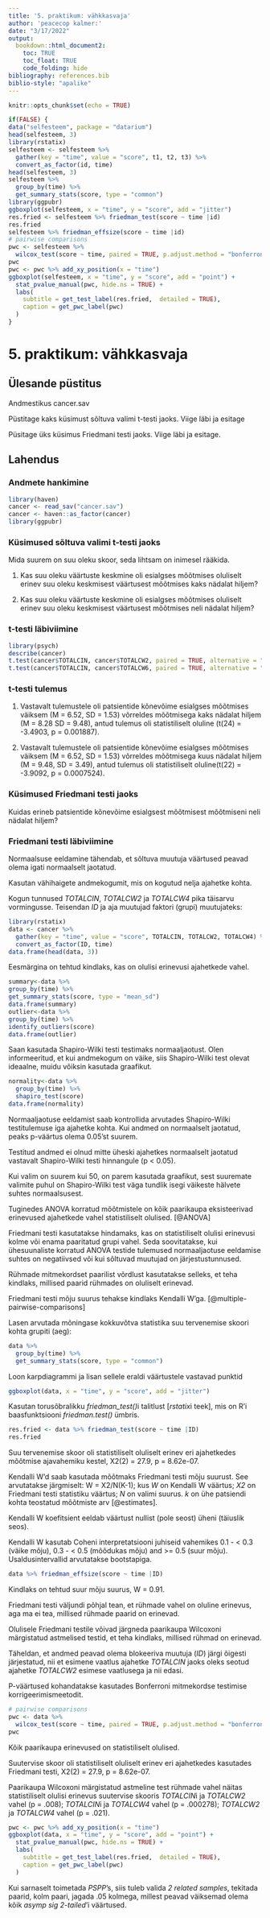 ```yaml
---
title: '5. praktikum: vähkkasvaja'
author: 'peacecop kalmer:'
date: "3/17/2022"
output:
  bookdown::html_document2:
    toc: TRUE
    toc_float: TRUE
    code_folding: hide
bibliography: references.bib
biblio-style: "apalike"
---
```


```r
knitr::opts_chunk$set(echo = TRUE)
```

```r
if(FALSE) {
data("selfesteem", package = "datarium")
head(selfesteem, 3)
library(rstatix)
selfesteem <- selfesteem %>%
  gather(key = "time", value = "score", t1, t2, t3) %>%
  convert_as_factor(id, time)
head(selfesteem, 3)
selfesteem %>%
  group_by(time) %>%
  get_summary_stats(score, type = "common")
library(ggpubr)
ggboxplot(selfesteem, x = "time", y = "score", add = "jitter")
res.fried <- selfesteem %>% friedman_test(score ~ time |id)
res.fried
selfesteem %>% friedman_effsize(score ~ time |id)
# pairwise comparisons
pwc <- selfesteem %>%
  wilcox_test(score ~ time, paired = TRUE, p.adjust.method = "bonferroni")
pwc
pwc <- pwc %>% add_xy_position(x = "time")
ggboxplot(selfesteem, x = "time", y = "score", add = "point") +
  stat_pvalue_manual(pwc, hide.ns = TRUE) +
  labs(
    subtitle = get_test_label(res.fried,  detailed = TRUE),
    caption = get_pwc_label(pwc)
  )
}
```


# 5. praktikum: vähkkasvaja

## Ülesande püstitus

Andmestikus cancer.sav

Püstitage kaks küsimust sõltuva valimi t-testi jaoks. Viige läbi ja esitage

Püsitage üks küsimus Friedmani testi jaoks. Viige läbi ja esitage.

## Lahendus

### Andmete hankimine

```r
library(haven)
cancer <- read_sav("cancer.sav")
cancer <- haven::as_factor(cancer)
library(ggpubr)
```

### Küsimused sõltuva valimi t-testi jaoks

Mida suurem on suu oleku skoor, seda lihtsam on inimesel rääkida.

1. Kas suu oleku väärtuste keskmine oli esialgses mõõtmises oluliselt erinev suu oleku keskmisest väärtusest mõõtmises kaks nädalat hiljem?

2. Kas suu oleku väärtuste keskmine oli esialgses mõõtmises oluliselt erinev suu oleku keskmisest väärtusest mõõtmises neli nädalat hiljem?

### t-testi läbiviimine

```r
library(psych)
describe(cancer)
t.test(cancer$TOTALCIN, cancer$TOTALCW2, paired = TRUE, alternative = "two.sided")
t.test(cancer$TOTALCIN, cancer$TOTALCW6, paired = TRUE, alternative = "two.sided")
```

### t-testi tulemus

1. Vastavalt tulemustele oli patsientide kõnevõime esialgses mõõtmises väiksem (M = 6.52, SD = 1.53) võrreldes mõõtmisega kaks nädalat hiljem (M = 8.28
SD = 9.48), antud tulemus oli statistiliselt oluline (t(24) = -3.4903, p = 0.001887).

2. Vastavalt tulemustele oli patsientide kõnevõime esialgses mõõtmises väiksem (M = 6.52, SD = 1.53) võrreldes mõõtmisega kuus nädalat hiljem (M = 9.48, SD = 3.49), antud tulemus oli statistiliselt oluline(t(22) = -3.9092, p = 0.0007524).

### Küsimused Friedmani testi jaoks

Kuidas erineb patsientide kõnevõime esialgsest mõõtmisest mõõtmiseni neli nädalat hiljem?

### Friedmani testi läbiviimine

Normaalsuse eeldamine tähendab, et sõltuva muutuja väärtused peavad olema igati normaalselt jaotatud. 

Kasutan vähihaigete andmekogumit, mis on kogutud nelja ajahetke kohta.

Kogun tunnused *TOTALCIN*, *TOTALCW2* ja *TOTALCW4* pika täisarvu vormingusse. Teisendan *ID* ja aja muutujad faktori (grupi) muutujateks:

```r
library(rstatix)
data <- cancer %>%
  gather(key = "time", value = "score", TOTALCIN, TOTALCW2, TOTALCW4) %>%
  convert_as_factor(ID, time)
data.frame(head(data, 3))
```

Eesmärgina on tehtud kindlaks, kas on olulisi erinevusi ajahetkede vahel.
```r
summary<-data %>%
group_by(time) %>%
get_summary_stats(score, type = "mean_sd")
data.frame(summary)
outlier<-data %>%
group_by(time) %>%
identify_outliers(score)
data.frame(outlier)
```

Saan kasutada Shapiro-Wilki testi testimaks normaaljaotust. Olen informeeritud, et kui andmekogum on väike, siis Shapiro-Wilki test olevat ideaalne, muidu võiksin kasutada graafikut.
```r
normality<-data %>%
  group_by(time) %>%
  shapiro_test(score)
data.frame(normality)
```

Normaaljaotuse eeldamist saab kontrollida arvutades Shapiro-Wilki testitulemuse iga ajahetke kohta. Kui andmed on normaalselt jaotatud, peaks p-väärtus olema 0.05'st suurem.

Testitud andmed ei olnud mitte üheski ajahetkes normaalselt jaotatud vastavalt Shapiro-Wilki testi hinnangule (p < 0.05).

Kui valim on suurem kui 50, on parem kasutada graafikut, sest suuremate valimite puhul on Shapiro-Wilki test väga tundlik isegi väikeste hälvete suhtes normaalsusest.

Tuginedes ANOVA korratud mõõtmistele on kõik paarikaupa eksisteerivad erinevused ajahetkede vahel statistiliselt olulised. [@ANOVA]

Friedmani testi kasutatakse hindamaks, kas on statistiliselt olulisi erinevusi kolme või enama paaritatud grupi vahel. Seda soovitatakse, kui ühesuunaliste korratud ANOVA testide tulemused normaaljaotuse eeldamise suhtes on negatiivsed või kui sõltuvad muutujad on järjestustunnused.

Rühmade mitmekordset paarilist võrdlust kasutatakse selleks, et teha kindlaks, millised paarid rühmades on oluliselt erinevad.

Friedmani testi mõju suurus tehakse kindlaks Kendalli W'ga. [@multiple-pairwise-comparisons]

Lasen arvutada mõningase kokkuvõtva statistika suu tervenemise skoori kohta grupiti (aeg):

```r
data %>%
  group_by(time) %>%
  get_summary_stats(score, type = "common")
```

Loon karpdiagrammi ja lisan sellele eraldi väärtustele vastavad punktid

```r
ggboxplot(data, x = "time", y = "score", add = "jitter")
```

Kasutan torusõbralikku *friedman_test()*i talitlust [*rstatix*i teek], mis on R'i baasfunktsiooni *friedman.test()* ümbris.

```r
res.fried <- data %>% friedman_test(score ~ time |ID)
res.fried
```

Suu tervenemise skoor oli statistiliselt oluliselt erinev eri ajahetkedes mõõtmise ajavahemiku kestel, X2(2) = 27.9, p = 8.62e-07.

Kendalli W'd saab kasutada mõõtmaks Friedmani testi mõju suurust. See arvutatakse järgmiselt: W = X2/N(K-1); kus *W* on Kendalli W väärtus; *X2* on Friedmani testi statistiku väärtus; *N* on valimi suurus. *k* on ühe patsiendi kohta teostatud mõõtmiste arv [@estimates].

Kendalli W koefitsient eeldab väärtust nullist (pole seost) üheni (täiuslik seos).

Kendalli W kasutab Coheni interpretatsiooni juhiseid vahemikes 0.1 - < 0.3 (väike mõju), 0.3 - < 0.5 (mõõdukas mõju) and >= 0.5 (suur mõju). Usaldusintervallid arvutatakse bootstapiga.

```r
data %>% friedman_effsize(score ~ time |ID)
```

Kindlaks on tehtud suur mõju suurus, W = 0.91.

Friedmani testi väljundi põhjal tean, et rühmade vahel on oluline erinevus, aga ma ei tea, millised rühmade paarid on erinevad.

Olulisele Friedmani testile võivad järgneda paarikaupa Wilcoxoni märgistatud astmelised testid, et teha kindlaks, millised rühmad on erinevad. 

Täheldan, et andmed peavad olema blokeeriva muutuja (*ID*) järgi õigesti järjestatud, nii et esimene vaatlus ajahetke *TOTALCIN* jaoks oleks seotud ajahetke *TOTALCW2* esimese vaatlusega ja nii edasi.

P-väärtused kohandatakse kasutades Bonferroni mitmekordse testimise korrigeerimismeetodit.

```r
# pairwise comparisons
pwc <- data %>%
  wilcox_test(score ~ time, paired = TRUE, p.adjust.method = "bonferroni")
pwc
```

Kõik paarikaupa erinevused on statistiliselt olulised.

Suutervise skoor oli statistiliselt oluliselt erinev eri ajahetkedes kasutades Friedmani testi, X2(2) = 27.9, p = 8.62e-07.

Paarikaupa Wilcoxoni märgistatud astmeline test rühmade vahel näitas statistiliselt olulisi erinevus suutervise skooris *TOTALCIN*i ja *TOTALCW2* vahel (p = .008); *TOTALCIN*i ja *TOTALCW4* vahel (p = .000278); *TOTALCW2* ja *TOTALCW4* vahel (p = .021).

```r
pwc <- pwc %>% add_xy_position(x = "time")
ggboxplot(data, x = "time", y = "score", add = "point") +
  stat_pvalue_manual(pwc, hide.ns = TRUE) +
  labs(
    subtitle = get_test_label(res.fried,  detailed = TRUE),
    caption = get_pwc_label(pwc)
  )
```

Kui sarnaselt toimetada *PSPP*'s, siis tuleb valida *2 related samples*, tekitada paarid, kolm paari, jagada .05 kolmega, millest peavad väiksemad olema kõik *asymp sig 2-tailed*'i väärtused.